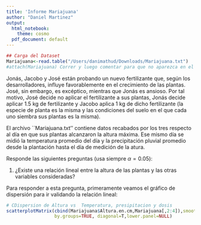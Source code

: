 ```yaml
---
title: 'Informe Mariajuana'
author: "Daniel Martinez"
output:
  html_notebook: 
    theme: cosmo
  pdf_document: default
---
```




```r
## Carga del Dataset
Mariajuana<-read.table("/Users/danimathud/Downloads/Mariajuana.txt")
#attach(Mariajuana) Correr y luego comentar para que no aparezca en el compilado
```

Jonás, Jacobo y José están probando un nuevo fertilizante que, según los desarrolladores, influye favorablemente en el crecimiento de las plantas. José, sin embargo, es excéptico, mientras que Jonás es ansioso. Por tal motivo, José decide no aplicar el fertilizante a sus plantas, Jonás decide aplicar 1.5 kg de fertilizante y Jacobo aplica 1 kg de dicho fertilizante (la especie de planta es la misma y las condiciones del suelo en el que cada uno siembra sus plantas es la misma).

El archivo ``Mariajuana.txt'' contiene datos recabados por los tres respecto al día en que sus plantas alcanzaron la altura máxima. Ese mismo día se midió la temperatura promedio del día y la precipitación pluvial promedio desde la plantación hasta el día de medición de la atura.

Responde las siguientes preguntas (usa siempre $\alpha=0.05$):

1. ¿Existe una relación lineal entre la altura de las plantas y las otras variables consideradas?

Para responder a esta pregunta, primeramente veamos el gráfico de dispersión para ir validando la relación lineal:

```r

# CDispersion de Altura vs  Temperatura, presipitacion y dosis
scatterplotMatrix(cbind(Mariajuana$Altura.en.cm,Mariajuana[,2:4]),smooth=FALSE, regLine=TRUE, ellipse=TRUE,
                  by.groups=TRUE, diagonal=T,lower.panel=NULL)
```


